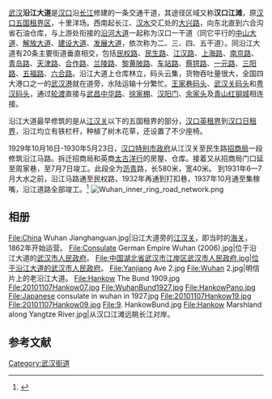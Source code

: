 {{not|临江大道|沿河大道}}
{{Infobox China Road
|中文道路名称=沿江大道
|道路英文名=Yanjiang Ave.
|路牌类型=Wuhan
|道路方向=WE
|路牌中文间距=50px
|图片=File:Yanjiang Ave 1.jpg
|图片说明=
|道路属性=城市主干道
|道路总长度=10.46
|车速限制=60
|行车线数量=4-6
|所在地区=[[湖北省|湖北省]][[武汉市|武汉市]]
|起点=[[友谊南路|友谊南路]]
|终点=[[堤边路|堤边路]]
|道路命名日期=1949
|命名缘由=[[长江|长江]]
|道路旧名=
|道路动工日期=
|通车日期=
|路段主要建筑=[[江汉关|江汉关]]<BR />[[汉口英租界|汉口英租界]]<BR />[[汉口法租界|汉口法租界]]<BR />[[汉口德租界|汉口德租界]]<BR />[[汉口俄租界|汉口俄租界]]<BR />[[汉口日租界|汉口日租界]]<BR />[[花旗银行|花旗银行]]<BR />[[汇丰银行|汇丰银行]]<BR />[[武汉天地|武汉天地]]
}}
[[武汉|武汉]]'''沿江大道'''是[[汉口|汉口]]沿[[长江|长江]]修建的一条交通干道，其途径区域又称'''汉口江滩'''，原[[汉口租界|汉口五国租界区]]，十里洋场。西南起长江、[[汉水|汉水]]交汇处的[[大兴路|大兴路]]，向东北直到六合沟省石油仓库，与上游处衔接的[[沿河大道|沿河大道]]一起称为汉口一干道（同它平行的[[中山大道_(武汉市)|中山大道]]、[[解放大道_(武汉市)|解放大道]]、[[建设大道|建设大道]]、[[发展大道|发展大道]]，依次称为二、三、四、五干道）。同沿江大道有20条主要街道垂直相交，包括[[民权路_(武汉市)|民权路]]、[[民生路_(武汉市)|民生路]]、[[江汉路|江汉路]]、[[上海路_(武汉市)|上海路]]、[[南京路_(武汉市)|南京路]]、[[青岛路_(武汉市)|青岛路]]、[[天津路_(武汉市)|天津路]]、[[合作路|合作路]]、[[兰陵路|兰陵路]]、[[黎黄陂路|黎黄陂路]]、[[车站路_(武汉市)|车站路]]、[[蔡锷路|蔡锷路]]、[[一元路|一元路]]、[[三阳路|三阳路]]、[[五福路_(武汉市)|五福路]]、[[六合路_(武汉市)|六合路]]。沿江大道上仓库林立，码头云集，货物吞吐量很大，全国四大港口之一的[[武汉港|武汉港]]就在道旁，水陆运输十分繁忙。[[王家巷码头|王家巷码头]]、[[武汉关码头|武汉关码头]]和[[粤汉码头|粤汉码头]]，通过[[武汉轮渡|轮渡]]直接与[[武昌|武昌]][[中华路_(武汉市)|中华路]]、[[徐家棚|徐家棚]]、[[汉阳门|汉阳门]]、[[余家头|余家头]]及[[青山区_(武汉市)|青山]][[红钢城|红钢城]]相连接。

沿江大道最早修筑的是从[[江汉关|江汉关]]以下的五国租界的部分，[[汉口英租界|汉口英租界]]到[[汉口日租界|汉口日租界]]，沿江均立有铁栏杆，种植了树木花草，还设置了不少座椅。

1929年10月16日-1930年5月23日，[[汉口特别市政府|汉口特别市政府]]从江汉关至民生路[[招商局|招商局]]一段修筑沿江马路。拆迁招商局和英商[[太古洋行|太古洋行]]的房屋、仓库。接着又从招商局门口延至周家巷，至7月7日竣工。此段全为[[沥青|沥青]]路，长580米，宽40米。
到1931年6—7月大水之前，沿江马路通至民权路，1932年再通到打扣巷，1937年10月通至集稼嘴，沿江道路全部竣工。<ref name="沿江大道数码头">{{cite web | url=http://www.whfz.gov.cn:8080/pub/dqwx/dfwx/jhjxyx/jhjxml/dypd/201011/t20101110_37781.shtml | title=沿江大道数码头 | accessdate=2011-12-03 | archive-date=2016-03-06 | archive-url=https://web.archive.org/web/20160306033432/http://www.whfz.gov.cn:8080/pub/dqwx/dfwx/jhjxyx/jhjxml/dypd/201011/t20101110_37781.shtml | dead-url=no }}</ref>
[[File:Wuhan_inner_ring_road_network.png|none]]

==相册==
<gallery>
File:China Wuhan Jianghanguan.jpg|沿江大道旁的[[江汉关|江汉关]]，即当时的[[海关|海关]]，1862年开始运营。
File:Consulate German Empire Wuhan (2006).jpg|位于沿江大道的[[武汉市人民政府|武汉市人民政府]]。
File:中国湖北省武汉市江岸区武汉市人民政府.jpg|位于沿江大道的[[武汉市人民政府|武汉市人民政府]]。
File:Yanjiang Ave 2.jpg
File:Wuhan 2.jpg|明信片上的老沿江大道。
File:Hankow The Bund 1909.jpg
File:20101107Hankow07.jpg
File:WuhanBund1927.jpg
File:HankowPano.jpg
File:Japanese consulate in wuhan in 1927.jpg
File:20101107Hankow19.jpg
File:20101107Hankow09.jpg
File:9. HankowBund.jpg
File:Hankow Marshland along Yangtze River.jpg|从汉口江滩远眺长江对岸。
</gallery>

==参考文献==
{{reflist}}

{{commonscat|Yanjiang Avenue}}
{{武汉主要道路}}
{{汉口}}

[[Category:武汉街道|Category:武汉街道]]